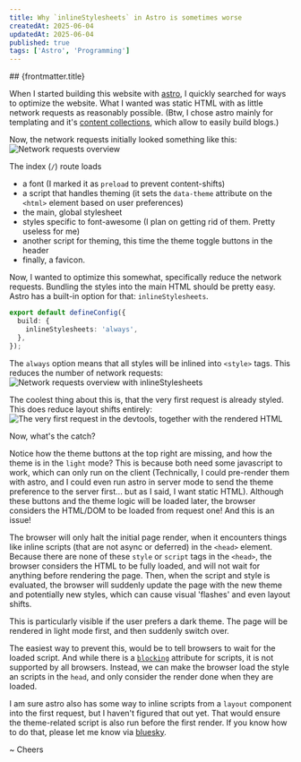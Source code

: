 ```yaml
---
title: Why `inlineStylesheets` in Astro is sometimes worse
createdAt: 2025-06-04
updatedAt: 2025-06-04
published: true
tags: ['Astro', 'Programming']
---
```



<BlogLayout title={frontmatter.title}>
  ## {frontmatter.title}

  When I started building this website with [astro](https://astro.build), I quickly searched for ways to optimize the website. What I wanted was static HTML with as little network requests as reasonably possible.
  (Btw, I chose astro mainly for templating and it's [content collections](https://docs.astro.build/de/guides/content-collections/), which allow to easily build blogs.)

  Now, the network requests initially looked something like this:
  ![Network requests overview](./_network-requests-initial.png)

  The index (`/`) route loads
  - a font (I marked it as `preload` to prevent content-shifts)
  - a script that handles theming (it sets the `data-theme` attribute on the `<html>` element based on user preferences)
  - the main, global stylesheet
  - styles specific to font-awesome (I plan on getting rid of them. Pretty useless for me)
  - another script for theming, this time the theme toggle buttons in the header
  - finally, a favicon.

  Now, I wanted to optimize this somewhat, specifically reduce the network requests. Bundling the styles into the main HTML should be pretty easy. Astro has a built-in option for that: `inlineStylesheets`.
  ```ts
  export default defineConfig({
    build: {
      inlineStylesheets: 'always',
    },
  });
  ```

  The `always` option means that all styles will be inlined into `<style>` tags. This reduces the number of network requests:
  ![Network requests overview with inlineStylesheets](./_network-requests-inlined.png)

  The coolest thing about this is, that the very first request is already styled. This does reduce layout shifts entirely:
  ![The very first request in the devtools, together with the rendered HTML](./_first-request.png)

  Now, what's the catch?

  Notice how the theme buttons at the top right are missing, and how the theme is in the `light` mode? This is because both need some javascript to work, which can only run on the client
  (Technically, I could pre-render them with astro, and I could even run astro in server mode to send the theme preference to the server first... but as I said, I want static HTML).
  Although these buttons and the theme logic will be loaded later, the browser considers the HTML/DOM to be loaded from request one! And this is an issue!

  The browser will only halt the initial page render, when it encounters things like inline scripts (that are not async or deferred) in the `<head>` element.
  Because there are none of these `style` or `script` tags in the `<head>`, the browser considers the HTML to be fully loaded, and will not wait for anything before rendering the page.
  Then, when the script and style is evaluated, the browser will suddenly update the page with the new theme and potentially new styles, which can cause visual 'flashes' and even layout shifts.

  This is particularly visible if the user prefers a dark theme. The page will be rendered in light mode first, and then suddenly switch over.

  The easiest way to prevent this, would be to tell browsers to wait for the loaded script. And while there is a [`blocking`](https://developer.mozilla.org/en-US/docs/Web/API/HTMLScriptElement/blocking) attribute for scripts, it is not supported by all browsers.
  Instead, we can make the browser load the style an scripts in the `head`, and only consider the render done when they are loaded.

  I am sure astro also has some way to inline scripts from a `layout` component into the first request, but I haven't figured that out yet. That would ensure the theme-related script is also run before the first render.
  If you know how to do that, please let me know via [bluesky](https://bsky.app/profile/janis.me).

  ~ Cheers
</BlogLayout>